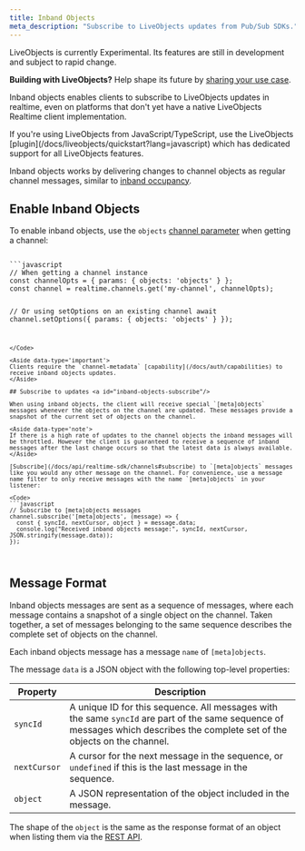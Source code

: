 ```yaml
---
title: Inband Objects
meta_description: "Subscribe to LiveObjects updates from Pub/Sub SDKs."
---
```


<Aside data-type='experimental'>
LiveObjects is currently Experimental. Its features are still in development and subject to rapid change.

**Building with LiveObjects?** Help shape its future by [sharing your use case](https://44qpp.share.hsforms.com/2fZobHQA1ToyRfB9xqZYQmQ).
</Aside>

Inband objects enables clients to subscribe to LiveObjects updates in realtime, even on platforms that don't yet have a native LiveObjects Realtime client implementation.

<Aside data-type='note'>
If you're using LiveObjects from JavaScript/TypeScript, use the LiveObjects [plugin](/docs/liveobjects/quickstart?lang=javascript) which has dedicated support for all LiveObjects features.
</Aside>

Inband objects works by delivering changes to channel objects as regular channel messages, similar to [inband occupancy](/docs/channels/options#occupancy).

## Enable Inband Objects <a id="inband-objects-enable"/>

To enable inband objects, use the `objects` [channel parameter](/docs/channels/options#objects) when getting a channel:

<Code>
```javascript
// When getting a channel instance
const channelOpts = { params: { objects: 'objects' } };
const channel = realtime.channels.get('my-channel', channelOpts);

// Or using setOptions on an existing channel
await channel.setOptions({ params: { objects: 'objects' } });
```
</Code>

<Aside data-type='important'>
Clients require the `channel-metadata` [capability](/docs/auth/capabilities) to receive inband objects updates.
</Aside>

## Subscribe to updates <a id="inband-objects-subscribe"/>

When using inband objects, the client will receive special `[meta]objects` messages whenever the objects on the channel are updated. These messages provide a snapshot of the current set of objects on the channel.

<Aside data-type='note'>
If there is a high rate of updates to the channel objects the inband messages will be throttled. However the client is guaranteed to receive a sequence of inband messages after the last change occurs so that the latest data is always available.
</Aside>

[Subscribe](/docs/api/realtime-sdk/channels#subscribe) to `[meta]objects` messages like you would any other message on the channel. For convenience, use a message name filter to only receive messages with the name `[meta]objects` in your listener:

<Code>
```javascript
// Subscribe to [meta]objects messages
channel.subscribe('[meta]objects', (message) => {
  const { syncId, nextCursor, object } = message.data;
  console.log("Received inband objects message:", syncId, nextCursor, JSON.stringify(message.data));
});
```
</Code>

## Message Format <a id="inband-objects-message-format"/>

Inband objects messages are sent as a sequence of messages, where each message contains a snapshot of a single object on the channel. Taken together, a set of messages belonging to the same sequence describes the complete set of objects on the channel.

Each inband objects message has a message `name` of `[meta]objects`.

The message `data` is a JSON object with the following top-level properties:

| Property | Description |
| -------- | ----------- |
| `syncId` | A unique ID for this sequence. All messages with the same `syncId` are part of the same sequence of messages which describes the complete set of the objects on the channel. |
| `nextCursor` | A cursor for the next message in the sequence, or `undefined` if this is the last message in the sequence. |
| `object` | A JSON representation of the object included in the message. |

The shape of the `object` is the same as the response format of an object when listing them via the [REST API](/docs/liveobjects/rest-api-usage#fetching-objects-list-values).
